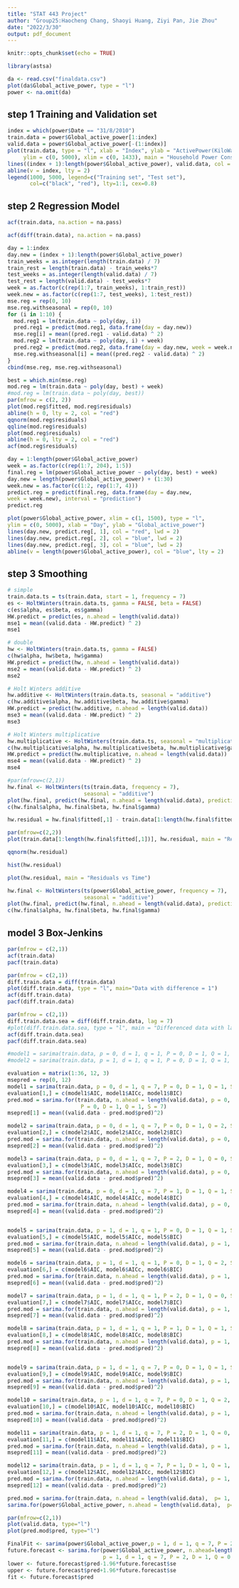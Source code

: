---
title: "STAT 443 Project"
author: "Group25:Haocheng Chang, Shaoyi Huang, Ziyi Pan, Jie Zhou"
date: "2022/3/30"
output: pdf_document
---

```{r setup, include=FALSE}
knitr::opts_chunk$set(echo = TRUE)
```


```{r}
library(astsa)
```


```{r}
da <- read.csv("finaldata.csv")
plot(da$Global_active_power, type = "l")
power <- na.omit(da)
```


\newpage
## step 1 Training and Validation set

```{r}
index = which(power$Date == "31/8/2010")
train.data = power$Global_active_power[1:index]
valid.data = power$Global_active_power[-(1:index)]
plot(train.data, type = "l", xlab = "Index", ylab = "ActivePower(KiloWatt)",
     ylim = c(0, 5000), xlim = c(0, 1433), main = "Household Power Consumption Data")
lines((index + 1):length(power$Global_active_power), valid.data, col = "red")
abline(v = index, lty = 2)
legend(1000, 5000, legend=c("Training set", "Test set"),
       col=c("black", "red"), lty=1:1, cex=0.8)
```

\newpage
## step 2 Regression Model

```{r}
acf(train.data, na.action = na.pass)
```



\newpage
```{r}
acf(diff(train.data), na.action = na.pass)
```

\newpage

```{r}
day = 1:index
day.new = (index + 1):length(power$Global_active_power)
train_weeks = as.integer(length(train.data) / 7)
train_rest = length(train.data) - train_weeks*7
test_weeks = as.integer(length(valid.data) / 7)
test_rest = length(valid.data) - test_weeks*7
week = as.factor(c(rep(1:7, train_weeks), 1:train_rest))
week.new = as.factor(c(rep(1:7, test_weeks), 1:test_rest))
mse.reg = rep(0, 10)
mse.reg.withseasonal = rep(0, 10)
for (i in 1:10) {
  mod.reg1 = lm(train.data ~ poly(day, i))
  pred.reg1 = predict(mod.reg1, data.frame(day = day.new))
  mse.reg[i] = mean((pred.reg1 - valid.data) ^ 2)
  mod.reg2 = lm(train.data ~ poly(day, i) + week)
  pred.reg2 = predict(mod.reg2, data.frame(day = day.new, week = week.new))
  mse.reg.withseasonal[i] = mean((pred.reg2 - valid.data) ^ 2)
}
cbind(mse.reg, mse.reg.withseasonal)
```
\newpage
```{r}
best = which.min(mse.reg)
mod.reg = lm(train.data ~ poly(day, best) + week)
#mod.reg = lm(train.data ~ poly(day, best))
par(mfrow = c(2, 2))
plot(mod.reg$fitted, mod.reg$residuals)
abline(h = 0, lty = 2, col = "red")
qqnorm(mod.reg$residuals)
qqline(mod.reg$residuals)
plot(mod.reg$residuals)
abline(h = 0, lty = 2, col = "red")
acf(mod.reg$residuals)
```


\newpage
```{r}
day = 1:length(power$Global_active_power)
week = as.factor(c(rep(1:7, 204), 1:5))
final.reg = lm(power$Global_active_power ~ poly(day, best) + week)
day.new = length(power$Global_active_power) + (1:30)
week.new = as.factor(c(1:2, rep(1:7, 4)))
predict.reg = predict(final.reg, data.frame(day = day.new,
week = week.new), interval = "prediction")
predict.reg
```


\newpage
```{r}
plot(power$Global_active_power, xlim = c(1, 1500), type = "l",
ylim = c(0, 5000), xlab = "Day", ylab = "Global_active_power")
lines(day.new, predict.reg[, 1], col = "red", lwd = 2)
lines(day.new, predict.reg[, 2], col = "blue", lwd = 2)
lines(day.new, predict.reg[, 3], col = "blue", lwd = 2)
abline(v = length(power$Global_active_power), col = "blue", lty = 2)
```


\newpage
## step 3 Smoothing
```{r}
# simple 
train.data.ts = ts(train.data, start = 1, frequency = 7)
es <- HoltWinters(train.data.ts, gamma = FALSE, beta = FALSE)
c(es$alpha, es$beta, es$gamma)
HW.predict = predict(es, n.ahead = length(valid.data))
mse1 = mean((valid.data - HW.predict) ^ 2)
mse1
```

```{r}
# double
hw <- HoltWinters(train.data.ts, gamma = FALSE)
c(hw$alpha, hw$beta, hw$gamma)
HW.predict = predict(hw, n.ahead = length(valid.data))
mse2 = mean((valid.data - HW.predict) ^ 2)
mse2
```

```{r}
# Holt Winters additive
hw.additive <- HoltWinters(train.data.ts, seasonal = "additive")
c(hw.additive$alpha, hw.additive$beta, hw.additive$gamma)
HW.predict = predict(hw.additive, n.ahead = length(valid.data))
mse3 = mean((valid.data - HW.predict) ^ 2)
mse3
```

```{r}
# Holt Winters multiplicative
hw.multiplicative <- HoltWinters(train.data.ts, seasonal = "multiplicative")
c(hw.multiplicative$alpha, hw.multiplicative$beta, hw.multiplicative$gamma)
HW.predict = predict(hw.multiplicative, n.ahead = length(valid.data))
mse4 = mean((valid.data - HW.predict) ^ 2)
mse4
```

```{r}
#par(mfrow=c(2,1))
hw.final <- HoltWinters(ts(train.data, frequency = 7),
                        seasonal = "additive")
plot(hw.final, predict(hw.final, n.ahead = length(valid.data), prediction.interval = TRUE))
c(hw.final$alpha, hw.final$beta, hw.final$gamma)

hw.residual = hw.final$fitted[,1] - train.data[1:length(hw.final$fitted[,1])]

par(mfrow=c(2,2))
plot(train.data[1:length(hw.final$fitted[,1])], hw.residual, main = "Residuals vs Fitted")

qqnorm(hw.residual)

hist(hw.residual)

plot(hw.residual, main = "Residuals vs Time")
```

```{r}
hw.final <- HoltWinters(ts(power$Global_active_power, frequency = 7),
                        seasonal = "additive")
plot(hw.final, predict(hw.final, n.ahead = length(valid.data), prediction.interval = TRUE))
c(hw.final$alpha, hw.final$beta, hw.final$gamma)


```

\newpage
## model 3  Box-Jenkins

```{r}
par(mfrow = c(2,1))
acf(train.data)
pacf(train.data)
```

```{r}
par(mfrow = c(2,1))
diff.train.data = diff(train.data)
plot(diff.train.data, type = "l", main="Data with difference = 1")
acf(diff.train.data)
pacf(diff.train.data)
```


```{r}
par(mfrow = c(2,1))
diff.train.data.sea = diff(diff.train.data, lag = 7)
#plot(diff.train.data.sea, type = "l", main = "Differenced data with lag = 7")
acf(diff.train.data.sea)
pacf(diff.train.data.sea)
```

```{r}
#model1 = sarima(train.data, p = 0, d = 1, q = 1, P = 0, D = 1, Q = 1, S = 7)
#model2 = sarima(train.data, p = 1, d = 1, q = 1, P = 0, D = 1, Q = 1, S = 7)

evaluation = matrix(1:36, 12, 3)
msepred = rep(0, 12)
model1 = sarima(train.data, p = 0, d = 1, q = 7, P = 0, D = 1, Q = 1, S = 7)
evaluation[1,] = c(model1$AIC, model1$AICc, model1$BIC)
pred.mod = sarima.for(train.data, n.ahead = length(valid.data), p = 0, d = 1, q = 7,
                       P = 0, D = 1, Q = 1, S = 7)
msepred[1] = mean((valid.data - pred.mod$pred)^2)

model2 = sarima(train.data, p = 0, d = 1, q = 7, P = 0, D = 1, Q = 2, S = 7) # good
evaluation[2,] = c(model2$AIC, model2$AICc, model2$BIC)
pred.mod = sarima.for(train.data, n.ahead = length(valid.data), p = 0, d = 1, q = 7, P = 0, D = 1, Q = 2, S = 7)
msepred[2] = mean((valid.data - pred.mod$pred)^2)

model3 = sarima(train.data, p = 0, d = 1, q = 7, P = 2, D = 1, Q = 0, S = 7)
evaluation[3,] = c(model3$AIC, model3$AICc, model3$BIC)
pred.mod = sarima.for(train.data, n.ahead = length(valid.data), p = 0, d = 1, q = 7, P = 2, D = 1, Q = 0, S = 7)
msepred[3] = mean((valid.data - pred.mod$pred)^2)

model4 = sarima(train.data, p = 0, d = 1, q = 7, P = 1, D = 1, Q = 1, S = 7) # good
evaluation[4,] = c(model4$AIC, model4$AICc, model4$BIC)
pred.mod = sarima.for(train.data, n.ahead = length(valid.data), p = 0, d = 1, q = 7, P = 1, D = 1, Q = 1, S = 7)
msepred[4] = mean((valid.data - pred.mod$pred)^2)


model5 = sarima(train.data, p = 1, d = 1, q = 1, P = 0, D = 1, Q = 1, S = 7)
evaluation[5,] = c(model5$AIC, model5$AICc, model5$BIC)
pred.mod = sarima.for(train.data, n.ahead = length(valid.data), p = 1, d = 1, q = 1, P = 0, D = 1, Q = 1, S = 7)
msepred[5] = mean((valid.data - pred.mod$pred)^2)

model6 = sarima(train.data, p = 1, d = 1, q = 1, P = 0, D = 1, Q = 2, S = 7)
evaluation[6,] = c(model6$AIC, model6$AICc, model6$BIC)
pred.mod = sarima.for(train.data, n.ahead = length(valid.data), p = 1, d = 1, q = 1, P = 0, D = 1, Q = 2, S = 7)
msepred[6] = mean((valid.data - pred.mod$pred)^2)

model7 = sarima(train.data, p = 1, d = 1, q = 1, P = 2, D = 1, Q = 0, S = 7)
evaluation[7,] = c(model7$AIC, model7$AICc, model7$BIC)
pred.mod = sarima.for(train.data, n.ahead = length(valid.data), p = 1, d = 1, q = 1, P = 2, D = 1, Q = 0, S = 7)
msepred[7] = mean((valid.data - pred.mod$pred)^2)

model8 = sarima(train.data, p = 1, d = 1, q = 1, P = 1, D = 1, Q = 1, S = 7)
evaluation[8,] = c(model8$AIC, model8$AICc, model8$BIC)
pred.mod = sarima.for(train.data, n.ahead = length(valid.data), p = 1, d = 1, q = 1, P = 1, D = 1, Q = 1, S = 7)
msepred[8] = mean((valid.data - pred.mod$pred)^2)


model9 = sarima(train.data, p = 1, d = 1, q = 7, P = 0, D = 1, Q = 1, S = 7)
evaluation[9,] = c(model9$AIC, model9$AICc, model9$BIC)
pred.mod = sarima.for(train.data, n.ahead = length(valid.data), p = 1, d = 1, q = 7, P = 0, D = 1, Q = 1, S = 7)
msepred[9] = mean((valid.data - pred.mod$pred)^2)

model10 = sarima(train.data, p = 1, d = 1, q = 7, P = 0, D = 1, Q = 2, S = 7) # fine
evaluation[10,] = c(model10$AIC, model10$AICc, model10$BIC)
pred.mod = sarima.for(train.data, n.ahead = length(valid.data), p = 1, d = 1, q = 7, P = 0, D = 1, Q = 2, S = 7)
msepred[10] = mean((valid.data - pred.mod$pred)^2)

model11 = sarima(train.data, p = 1, d = 1, q = 7, P = 2, D = 1, Q = 0, S = 7) 
evaluation[11,] = c(model11$AIC, model11$AICc, model11$BIC)
pred.mod = sarima.for(train.data, n.ahead = length(valid.data), p = 1, d = 1, q = 7, P = 2, D = 1, Q = 0, S = 7)
msepred[11] = mean((valid.data - pred.mod$pred)^2)

model12 = sarima(train.data, p = 1, d = 1, q = 7, P = 1, D = 1, Q = 1, S = 7) # fine
evaluation[12,] = c(model12$AIC, model12$AICc, model12$BIC)
pred.mod = sarima.for(train.data, n.ahead = length(valid.data), p = 1, d = 1, q = 7, P = 1, D = 1, Q = 1, S = 7)
msepred[12] = mean((valid.data - pred.mod$pred)^2)

```

```{r}
pred.mod = sarima.for(train.data, n.ahead = length(valid.data),  p= 1, d = 1, q = 7, P = 2, D = 1, Q = 0, S = 7)
sarima.for(power$Global_active_power, n.ahead = length(valid.data),  p= 1, d = 1, q = 7, P = 2, D = 1, Q = 0, S = 7)

par(mfrow=c(2,1))
plot(valid.data, type="l")
plot(pred.mod$pred, type="l")

FinalFit <- sarima(power$Global_active_power,p = 1, d = 1, q = 7, P = 2, D = 1, Q = 0, S = 7)
future.forecast <- sarima.for(power$Global_active_power, n.ahead=length(valid.data), 
                              p = 1, d = 1, q = 7, P = 2, D = 1, Q = 0, S = 7)
lower <- future.forecast$pred-1.96*future.forecast$se
upper <- future.forecast$pred+1.96*future.forecast$se
fit <- future.forecast$pred
```
